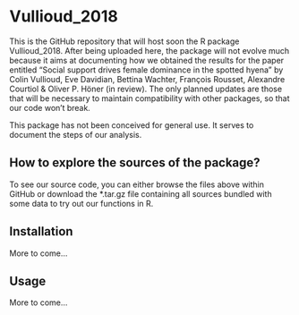 # Vullioud_2018

This is the GitHub repository that will host soon the R package Vullioud_2018.
After being uploaded here, the package will not evolve much because it aims at documenting how we obtained the
results for the paper entitled "Social support drives female dominance in the spotted hyena" by Colin Vullioud,
Eve Davidian, Bettina Wachter, François Rousset, Alexandre Courtiol & Oliver P. Höner (in review).
The only planned updates are those that will be necessary to maintain
compatibility with other packages, so that our code won't break.

This package has not been conceived for general use. It serves to document the
steps of our analysis.


## How to explore the sources of the package?

To see our source code, you can either browse the files above within GitHub or 
download the *.tar.gz file containing all sources bundled with some data to 
try out our functions in R.


## Installation

More to come...


## Usage

More to come...
